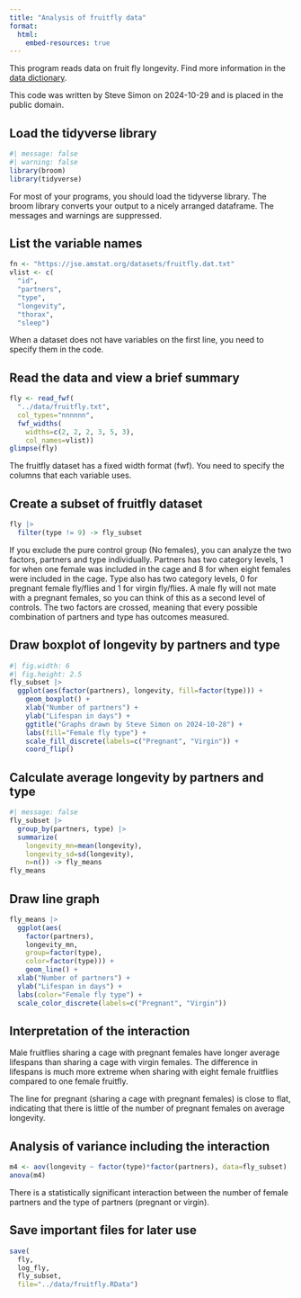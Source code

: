 ```yaml
---
title: "Analysis of fruitfly data"
format: 
  html:
    embed-resources: true
---
```


This program reads data on fruit fly longevity. Find more information in the [data dictionary][dd].

[dd]: https://github.com/pmean/data/blob/master/files/fruitfly.yaml

This code was written by Steve Simon on 2024-10-29 and is placed in the public domain.

## Load the tidyverse library

```r
#| message: false
#| warning: false
library(broom)
library(tidyverse)
```

For most of your programs, you should load the tidyverse library. The broom library converts your output to a nicely arranged dataframe. The messages and warnings are suppressed.

## List the variable names

```r
fn <- "https://jse.amstat.org/datasets/fruitfly.dat.txt"
vlist <- c(
  "id",
  "partners",
  "type",
  "longevity",
  "thorax",
  "sleep")
```

When a dataset does not have variables on the first line, you need to specify them in the code.

## Read the data and view a brief summary

```r
fly <- read_fwf(
  "../data/fruitfly.txt",
  col_types="nnnnnn",
  fwf_widths(
    widths=c(2, 2, 2, 3, 5, 3),
    col_names=vlist))
glimpse(fly)
```

The fruitfly dataset has a fixed width format (fwf). You need to specify the columns that each variable uses.

## Create a subset of fruitfly dataset

```r
fly |>
  filter(type != 9) -> fly_subset
```

If you exclude the pure control group (No females), you can analyze the two
factors, partners and type individually. Partners has two category levels, 1 for
when one female was included in the cage and 8 for when eight females were 
included in the cage. Type also has two category levels, 0 for pregnant female
fly/flies and 1 for virgin fly/flies. A male fly will not mate with a pregnant
females, so you can think of this as a second level of controls. The two factors
are crossed, meaning that every possible combination of partners and type has 
outcomes measured.

## Draw boxplot of longevity by partners and type

```r
#| fig.width: 6
#| fig.height: 2.5
fly_subset |>
  ggplot(aes(factor(partners), longevity, fill=factor(type))) +
    geom_boxplot() +
    xlab("Number of partners") +
    ylab("Lifespan in days") +
    ggtitle("Graphs drawn by Steve Simon on 2024-10-28") +
    labs(fill="Female fly type") +
    scale_fill_discrete(labels=c("Pregnant", "Virgin")) +
    coord_flip()
```

## Calculate average longevity by partners and type

```r
#| message: false
fly_subset |>
  group_by(partners, type) |>
  summarize(
    longevity_mn=mean(longevity),
    longevity_sd=sd(longevity),
    n=n()) -> fly_means
fly_means
```

## Draw line graph

```r
fly_means |>
  ggplot(aes(
    factor(partners), 
    longevity_mn, 
    group=factor(type),
    color=factor(type))) +
    geom_line() +
  xlab("Number of partners") +
  ylab("Lifespan in days") +
  labs(color="Female fly type") +
  scale_color_discrete(labels=c("Pregnant", "Virgin"))
```

## Interpretation of the interaction

Male fruitflies sharing a cage with pregnant females have longer average lifespans than sharing a cage with virgin females. The difference in lifespans is much more extreme when sharing with eight female fruitflies compared to one female fruitfly.

The line for pregnant (sharing a cage with pregnant females) is close to flat, indicating that there is little of the number of pregnant females on average longevity.

## Analysis of variance including the interaction

```r
m4 <- aov(longevity ~ factor(type)*factor(partners), data=fly_subset)
anova(m4)
```

There is a statistically significant interaction between the number of female partners and the type of partners (pregnant or virgin).

## Save important files for later use

```r
save(
  fly,
  log_fly,
  fly_subset,
  file="../data/fruitfly.RData")
```